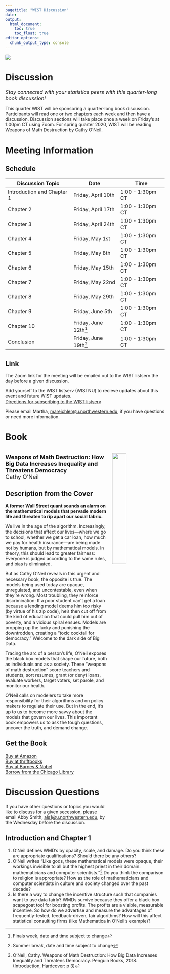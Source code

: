 ```yaml
---
pagetitle: "WIST Discussion"
date: 
output:
  html_document:
    toc: true
    toc_float: true
editor_options: 
  chunk_output_type: console
---
```

<img src="WIST-withname.png" /> 

<h1> Discussion </h1> 
<font size=3> <i> Stay connected with your statistics peers with this quarter-long book discussion! </i> </font>   

This quarter WIST will be sponsoring a quarter-long book discussion.  Participants will read one or two chapters each week and then have a discussion.  Discussion sections will take place once a week on Friday's at 1:00pm CT using Zoom.  For spring quarter 2020, WIST will be reading Weapons of Math Destruction by Cathy O'Neil.  

<h1> Meeting Information </h1> 

<h2> Schedule </h2> 

Discussion Topic | Date | Time  
----|---|-------  
Introduction and Chapter 1 | Friday, April 10th | 1:00 - 1:30pm CT   
Chapter 2 | Friday, April 17th  | 1:00 - 1:30pm CT     
Chapter 3 | Friday, April 24th  | 1:00 - 1:30pm CT     
Chapter 4 | Friday, May 1st     | 1:00 - 1:30pm CT     
Chapter 5 | Friday, May 8th     | 1:00 - 1:30pm CT     
Chapter 6 | Friday, May 15th    | 1:00 - 1:30pm CT     
Chapter 7 | Friday, May 22nd    | 1:00 - 1:30pm CT     
Chapter 8 | Friday, May 29th    | 1:00 - 1:30pm CT     
Chapter 9 | Friday, June 5th    | 1:00 - 1:30pm CT    
Chapter 10 | Friday, June 12th[^final] | 1:00 - 1:30pm CT   
Conclusion | Friday, June 19th[^break]  | 1:00 - 1:30pm CT     
  
[^final]: Finals week, date and time subject to change
[^break]: Summer break, date and time subject to change

<h2> Link </h2> 
The Zoom link for the meeting will be emailed out to the WIST listserv the day before a given discussion.  

Add yourself to the WIST listserv (WISTNU) to recieve updates about this event and future WIST updates.  
[Directions for subscribing to the WIST listserv](Listserv.pdf)

Please email Martha, <a href="mailto:mareichler@u.northwestern.edu"> mareichler@u.northwestern.edu</a>, if you have questions or need more information. 


<h1> Book </h1>  
<img alt = '' width='30%' src="Cover-WeaponsofMathDestruction.jpg" align="right" style="margin:15px;"/>  
<font size = 4> <b>Weapons of Math Destruction: How Big Data Increases Inequality and Threatens Democracy </b> </font>  
<font size = 4> Cathy O'Neil </font> 

<h2> Description from the Cover </h2> 

**A former Wall Street quant sounds an alarm on the mathematical models that pervade modern life and threaten to rip apart our social fabric.** 

We live in the age of the algorithm. Increasingly, the decisions that affect our lives—where we go to school, whether we get a car loan, how much we pay for health insurance—are being made not by humans, but by mathematical models. In theory, this should lead to greater fairness: Everyone is judged according to the same rules, and bias is eliminated.  

But as Cathy O’Neil reveals in this urgent and necessary book, the opposite is true. The models being used today are opaque, unregulated, and uncontestable, even when they’re wrong. Most troubling, they reinforce discrimination: If a poor student can’t get a loan because a lending model deems him too risky (by virtue of his zip code), he’s then cut off from the kind of education that could pull him out of poverty, and a vicious spiral ensues. Models are propping up the lucky and punishing the downtrodden, creating a “toxic cocktail for democracy.” Welcome to the dark side of Big Data.  

Tracing the arc of a person’s life, O’Neil exposes the black box models that shape our future, both as individuals and as a society. These “weapons of math destruction” score teachers and students, sort resumes, grant (or deny) loans, evaluate workers, target voters, set parole, and monitor our health.

O’Neil calls on modelers to take more responsibility for their algorithms and on policy makers to regulate their use. But in the end, it’s up to us to become more savvy about the models that govern our lives. This important book empowers us to ask the tough questions, uncover the truth, and demand change. 

<h2> Get the Book </h2> 

[Buy at Amazon](https://www.amazon.com/Weapons-Math-Destruction-Increases-Inequality/dp/0553418815)  
[Buy at thriftbooks](https://www.thriftbooks.com/w/weapons-of-math-destruction-how-big-data-increases-inequality-and-threatens-democracy_cathy-oneil/10762409/#isbn=0553418831&idiq=24418430)  
[Buy at Barnes & Nobel](https://www.barnesandnoble.com/w/weapons-of-math-destruction-cathy-oneil/1123130166?ean=9780553418835)  
[Borrow from the Chicago Library](https://chipublib.bibliocommons.com/item/show/1786498126)


<h1> Discussion Questions </h1>  
If you have other questions or topics you would like to discuss for a given secession, please email Abby Smith, <a href="mailto:als1@u.northwestern.edu"> als1@u.northwestern.edu</a>, by the Wednesday before the discussion.  
<h2> Introduction and Chapter 1</h2>  
1. O’Neil defines WMD’s by opacity, scale, and damage.   Do you think these are appropriate qualifications? Should there be any others? 
2. O'Neil writes "Like gods, these mathematical models were opaque, their workings invisible to all but the highest priest in their domain: mathematicians and computer scientists."[^ONeil3] Do you think the comparison to religion is appropriate?  How as the role of mathematicians and computer scientists in culture and society changed over the past decade?   
3.  Is there a way to change the incentive structure such that companies want to use data fairly?  WMDs survive because they offer a black-box scapegoat tool for boosting profits. The profits are a visible, measurable incentive.   So how do we advertise and measure the advantages of frequently-tested, feedback-driven, fair algorithms?  How will this affect statistical consulting firms (like Mathematica in O'Neil's example)? 

[^ONeil3]: O’Neil, Cathy. Weapons of Math Destruction: How Big Data Increases Inequality and Threatens Democracy. Penguin Books, 2018. (Introduction, Hardcover: p 3) 




